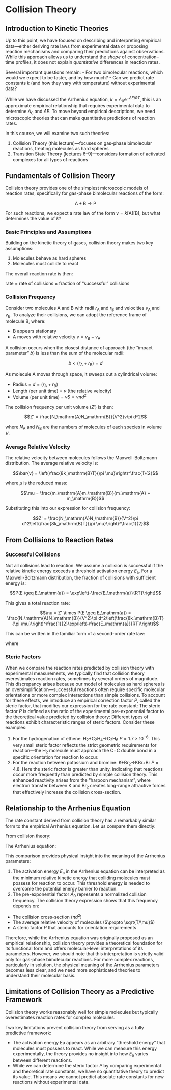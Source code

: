 # Collision Theory {#lecture5}

## Introduction to Kinetic Theories

Up to this point, we have focused on describing and interpreting empirical data—either deriving rate laws from experimental data or proposing reaction mechanisms and comparing their predictions against observations. While this approach allows us to understand the *shape* of concentration–time profiles, it does not explain *quantitative* differences in reaction rates.

Several important questions remain:
- For two bimolecular reactions, which would we expect to be faster, and by how much?
- Can we predict rate constants $k$ (and how they vary with temperature) without experimental data?

While we have discussed the Arrhenius equation, $k = A_0\mathrm{e}^{-\Delta E/RT}$, this is an approximate empirical relationship that requires experimental data to determine $A_0$ and $\Delta E$. To move beyond empirical descriptions, we need microscopic theories that can make quantitative predictions of reaction rates.

In this course, we will examine two such theories:

1. Collision Theory (this lecture)—focuses on gas-phase bimolecular reactions, treating molecules as hard spheres
2. Transition State Theory (lectures 6–9)—considers formation of activated complexes for all types of reactions

## Fundamentals of Collision Theory {#sec:fundamentals}

Collision theory provides one of the simplest microscopic models of reaction rates, specifically for gas-phase bimolecular reactions of the form:

$$\mathrm{A} + \mathrm{B} \rightarrow \mathrm{P}$$

For such reactions, we expect a rate law of the form $\nu = k[\mathrm{A}][\mathrm{B}]$, but what determines the value of $k$?

### Basic Principles and Assumptions {#sec:principles}

Building on the kinetic theory of gases, collision theory makes two key assumptions:

1. Molecules behave as hard spheres
2. Molecules must collide to react

The overall reaction rate is then:

rate = rate of collisions &times; fraction of &ldquo;successful&rdquo; collisions

### Collision Frequency {#sec:frequency}

Consider two molecules A and B with radii $r_\mathrm{A}$ and $r_\mathrm{B}$ and velocities $v_\mathrm{A}$ and $v_\mathrm{B}$. To analyze their collisions, we can adopt the reference frame of molecule B, where:

- B appears stationary
- A moves with relative velocity $v = v_\mathrm{B} - v_\mathrm{A}$

A collision occurs when the closest distance of approach (the &ldquo;impact parameter&rdquo; $b$) is less than the sum of the molecular radii:

$$b < (r_\mathrm{A} + r_\mathrm{B}) = d$$

As molecule A moves through space, it sweeps out a cylindrical volume:

- Radius = $d = (r_\mathrm{A} + r_\mathrm{B})$
- Length (per unit time) = $v$ (the relative velocity)
- Volume (per unit time) = $vS = v\pi d^2$

The collision frequency per unit volume ($Z'$) is then:

$$Z' = \frac{N_\mathrm{A}N_\mathrm{B}}{V^2}v\pi d^2$$

where $N_\mathrm{A}$ and $N_\mathrm{B}$ are the numbers of molecules of each species in volume $V$.

### Average Relative Velocity

The relative velocity between molecules follows the Maxwell-Boltzmann distribution. The average relative velocity is:

$$\bar{v} = \left(\frac{8k_\mathrm{B}T}{\pi \mu}\right)^\frac{1}{2}$$

where $\mu$ is the reduced mass:

$$\mu = \frac{m_\mathrm{A}m_\mathrm{B}}{m_\mathrm{A} + m_\mathrm{B}}$$

Substituting this into our expression for collision frequency:

$$Z' = \frac{N_\mathrm{A}N_\mathrm{B}}{V^2}\pi d^2\left(\frac{8k_\mathrm{B}T}{\pi \mu}\right)^\frac{1}{2}$$

## From Collisions to Reaction Rates

### Successful Collisions

Not all collisions lead to reaction. We assume a collision is successful if the relative kinetic energy exceeds a threshold activation energy $E_\mathrm{a}$. For a Maxwell-Boltzmann distribution, the fraction of collisions with sufficient energy is:

$$P(E \geq E_\mathrm{a}) = \exp\left(-\frac{E_\mathrm{a}}{RT}\right)$$

This gives a total reaction rate:

$$\nu = Z' \times P(E \geq E_\mathrm{a}) = \frac{N_\mathrm{A}N_\mathrm{B}}{V^2}\pi d^2\left(\frac{8k_\mathrm{B}T}{\pi \mu}\right)^\frac{1}{2}\exp\left(-\frac{E_\mathrm{a}}{RT}\right)$$

This can be written in the familiar form of a second-order rate law:

\begin{equation}
\nu=k[\mathrm{A}][\mathrm{B}]
\end{equation}

where

\begin{equation}
k = \pi d^2\left(\frac{8k_\mathrm{B}T}{\pi \mu}\right)^\frac{1}{2}\exp\left(-\frac{E_\mathrm{a}}{RT}\right)
\end{equation}

### Steric Factors {#sec:steric-factors}

When we compare the reaction rates predicted by collision theory with experimental measurements, we typically find that collision theory overestimates reaction rates, sometimes by several orders of magnitude. This discrepancy arises because our model of molecules as hard spheres is an oversimplification—successful reactions often require specific molecular orientations or more complex interactions than simple collisions.
To account for these effects, we introduce an empirical correction factor $P$, called the steric factor, that modifies our expression for the rate constant:
\begin{equation}
k = P\pi d^2\left(\frac{8k_\mathrm{B}T}{\pi\mu}\right)^{1/2}\exp\left(-\frac{E_\mathrm{a}}{RT}\right)
(#eq:steric-k)
\end{equation}
The steric factor $P$ is defined as the ratio of the experimental pre-exponential factor to the theoretical value predicted by collision theory:
\begin{equation}
P = \frac{A_\mathrm{exp}}{A_\mathrm{th}}
(#eq:steric-factor)
\end{equation}
Different types of reactions exhibit characteristic ranges of steric factors. Consider these examples:

1. For the hydrogenation of ethene: H~2~+C~2~H~4~$\longrightarrow$C~2~H~6~
$P = 1.7 \times 10^{-6}$.
This very small steric factor reflects the strict geometric requirements for reaction&mdash;the H~2~ molecule must approach the C=C double bond in a specific orientation for reaction to occur.
2. For the reaction between potassium and bromine:
K+Br~2~$\longrightarrow$KBr+Br
$P = 4.8$.
Here the steric factor is greater than unity, indicating that reactions occur more frequently than predicted by simple collision theory. This enhanced reactivity arises from the "harpoon mechanism", where electron transfer between K and Br~2~ creates long-range attractive forces that effectively increase the collision cross-section.

## Relationship to the Arrhenius Equation {#sec:arrhenius-comparison}

The rate constant derived from collision theory has a remarkably similar form to the empirical Arrhenius equation.
Let us compare them directly:

From collision theory:
\begin{equation}
k = P\pi d^2\left(\frac{8k_\mathrm{B}T}{\pi\mu}\right)^{1/2}\exp\left(-\frac{E_\mathrm{a}}{RT}\right)
(#eq:collision-k)
\end{equation}

The Arrhenius equation:
\begin{equation}
k = A_0\exp\left(-\frac{E_\mathrm{a}}{RT}\right)
(#eq:arrhenius)
\end{equation}

This comparison provides physical insight into the meaning of the Arrhenius parameters:

1. The activation energy $E_\mathrm{a}$ in the Arrhenius equation can be interpreted as the minimum relative kinetic energy that colliding molecules must possess for reaction to occur. This threshold energy is needed to overcome the potential energy barrier to reaction.
2. The pre-exponential factor $A_0$ represents a normalized collision frequency. The collision theory expression shows that this frequency depends on:
  - The collision cross-section ($\pi d^2$)
  - The average relative velocity of molecules ($\propto \sqrt{T/\mu}$)
  - A steric factor $P$ that accounts for orientation requirements

Therefore, while the Arrhenius equation was originally proposed as an empirical relationship, collision theory provides a theoretical foundation for its functional form and offers molecular-level interpretations of its parameters. However, we should note that this interpretation is strictly valid only for gas-phase bimolecular reactions. For more complex reactions, particularly in solution, the physical meaning of the Arrhenius parameters becomes less clear, and we need more sophisticated theories to understand their molecular basis.

## Limitations of Collision Theory as a Predictive Framework {#sec:collision-limitations}

Collision theory works reasonably well for simple molecules but typically overestimates reaction rates for complex molecules.

Two key limitations prevent collision theory from serving as a fully predictive framework:

- The activation energy E$\mathrm{a}$ appears as an arbitrary &ldquo;threshold energy&rdquo; that molecules must possess to react. While we can measure this energy experimentally, the theory provides no insight into how $E_\mathrm{a}$ varies between different reactions. 
- While we can determine the steric factor $P$ by comparing experimental and theoretical rate constants, we have no quantitative theory to predict its value. This means we cannot predict absolute rate constants for new reactions without experimental data.
